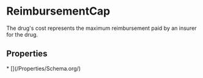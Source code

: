 
# ReimbursementCap

The drug's cost represents the maximum reimbursement paid by an insurer for the drug.

## Properties

<Grid>
* [](/Properties/Schema.org/)

</Grid>


